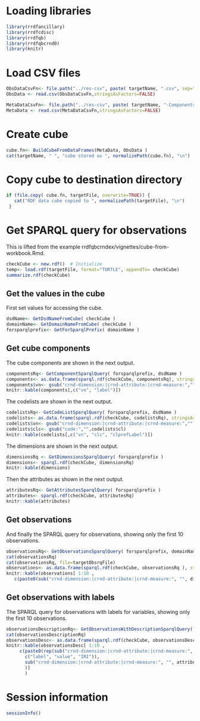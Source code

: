# Loading libraries

```r
library(rrdfancillary)
library(rrdfcdisc)
library(rrdfqb)
library(rrdfqbcrnd0)
library(knitr)
```


# Load CSV files

```r
ObsDataCsvFn<- file.path("../res-csv", paste( targetName, ".csv", sep=""))
ObsData <- read.csv(ObsDataCsvFn,stringsAsFactors=FALSE)

MetaDataCsvFn<- file.path("../res-csv", paste( targetName, "-Components.csv", sep=""))
MetaData <- read.csv(MetaDataCsvFn,stringsAsFactors=FALSE)
```

# Create cube

```r
cube.fn<- BuildCubeFromDataFrames(MetaData, ObsData )
cat(targetName, " ", "cube stored as ", normalizePath(cube.fn), "\n")
```
# Copy cube to destination directory

```r

if (file.copy( cube.fn, targetFile, overwrite=TRUE)) {
   cat("RDF data cube copied to ", normalizePath(targetFile), "\n")
 }

```
# Get SPARQL query for observations

This is lifted from the example rrdfqbcrndex/vignettes/cube-from-workbook.Rmd.

```r
checkCube <- new.rdf()  # Initialize
temp<- load.rdf(targetFile, format="TURTLE", appendTo= checkCube)
summarize.rdf(checkCube)
```

## Get the values in the cube
First set values for accessing the cube.
```r
dsdName<- GetDsdNameFromCube( checkCube )
domainName<- GetDomainNameFromCube( checkCube )
forsparqlprefix<- GetForSparqlPrefix( domainName )
```

## Get cube components

The cube components are shown in the next output.
```r
componentsRq<- GetComponentSparqlQuery( forsparqlprefix, dsdName )
components<- as.data.frame(sparql.rdf(checkCube, componentsRq), stringsAsFactors=FALSE)
components$vn<- gsub("crnd-dimension:|crnd-attribute:|crnd-measure:","",components$p)
knitr::kable(components[,c("vn", "label")])
```

The codelists are shown in the next output.
```r
codelistsRq<- GetCodeListSparqlQuery( forsparqlprefix, dsdName )
codelists<- as.data.frame(sparql.rdf(checkCube, codelistsRq), stringsAsFactors=FALSE)
codelists$vn<- gsub("crnd-dimension:|crnd-attribute:|crnd-measure:","",codelists$dimension)
codelists$clc<- gsub("code:","",codelists$cl)
knitr::kable(codelists[,c("vn", "clc", "clprefLabel")])
```


The dimensions are shown in the next output.
```r
dimensionsRq <- GetDimensionsSparqlQuery( forsparqlprefix )
dimensions<- sparql.rdf(checkCube, dimensionsRq)
knitr::kable(dimensions)
```

Then the attributes as shown in the next output.
```r
attributesRq<- GetAttributesSparqlQuery( forsparqlprefix )
attributes<- sparql.rdf(checkCube, attributesRq)
knitr::kable(attributes)
```

## Get observations
And finally the SPARQL query for observations, showing only the first 10 observations.
```r
observationsRq<- GetObservationsSparqlQuery( forsparqlprefix, domainName, dimensions, attributes )
cat(observationsRq)
cat(observationsRq, file=targetObsrqFile)
observations<- as.data.frame(sparql.rdf(checkCube, observationsRq ), stringsAsFactors=FALSE)
knitr::kable(observations[ 1:10 ,
   c(paste0(sub("crnd-dimension:|crnd-attribute:|crnd-measure:", "", dimensions), "value"),sub("crnd-dimension:|crnd-attribute:|crnd-measure:", "", attributes), "measure")])

```

## Get observations with labels

The SPARQL query for observations with labels for variables, showing only the first 10 observations.
```r
observationsDescriptionRq<- GetObservationsWithDescriptionSparqlQuery( forsparqlprefix, domainName, dimensions, attributes )
cat(observationsDescriptionRq)
observationsDesc<- as.data.frame(sparql.rdf(checkCube, observationsDescriptionRq ), stringsAsFactors=FALSE)
knitr::kable(observationsDesc[ 1:10 ,
     c(paste0(rep(sub("crnd-dimension:|crnd-attribute:|crnd-measure:", "", dimensions),each=3),
       c("label", "value", "IRI")),
       sub("crnd-dimension:|crnd-attribute:|crnd-measure:", "", attributes), "measure", "measureIRI"
       )]
       )

```

# Session information
```r
sessionInfo()
```
